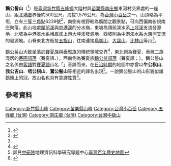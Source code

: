 {{noteTA|1=zh-hans:南庄;zh-hant:南庄|2=zh-hans:山岳;zh-hant:山岳}}
{{Infobox Mountain
|名稱 = 鵝公髻山
|照片 = Mt. Ergongji.jpg
|photo_size = 280px
|照片說明 = 由新竹[[北埔鄉|北埔]]所見的鵝公髻山（最高峰）與五指山（左側連稜）
|elevation_m = 1576
|elevation_ref = <ref name="nlsc">{{cite map|publisher=[[國土測繪中心|國土測繪中心]]|title=鵝公髻山|url=https://maps.nlsc.gov.tw/go/121.075569/24.609977|work=國土測繪圖資服務雲|accessdate=2022-06-04}}</ref>
|位置 = {{TWN}}[[新竹縣|新竹縣]][[五峰鄉_(台灣)|五峰鄉]]、[[苗栗縣|苗栗縣]][[南庄鄉_(台灣)|南庄鄉]]
|山脈 = [[加里山山脈|加里山山脈]]之[[樂山山脈|樂山山脈]]
|prominence_m = 198
|prominence_ref = <ref>{{cite map|title=Egongjishan|url=https://peakvisor.com/peak/egongji-shan.html|work=PeakVisor|publisher=Routes Software SRL|accessdate=2022-06-04}}</ref>
|coordinates = {{coord|24|36|35.8|N|121|04|32.6|E|type:mountain_region:TW|display=inline=title}}
|coordinates_ref = <ref name="nlsc"/>
|listing = [[台灣小百岳|台灣小百岳]]
|地形圖 = 
|類別 = 
|年齡 = [[中新世|中新世]]中期<ref name = "moeacgs">{{cite report|author=中央地質調查所|title=山崩與地滑地質敏感區劃定計畫書 L0013苗栗縣|publisher=經濟部|date=2015年12月|url=https://www.moeacgs.gov.tw/ReadFile/?p=Article&n=96f8da68ef064e80ac4ce61211b16fa1.pdf|language=zh-tw}}</ref>
|首次登頂 =
|easiest_route =隘蘭聯絡道路→山上人家森林農場內登山口（需門票）
|pushpin_map = Taiwan
|pushpin_map_caption = 鵝公髻山在臺灣的位置
}}

'''鵝公髻山'''（{{lang-xsy|ngangihaw}}<ref>{{cite web|url=https://e-dictionary.ilrdf.org.tw/xsy/terms/53393.htm|title=ngangihaw|author=原住民族語言研究發展基金會|work=原住民族語言線上詞典|access-date=2022-06-04}}</ref>）是[[臺灣|臺灣]][[新竹縣|新竹縣]][[五峰鄉_(台灣)|五峰鄉]]大隘村與[[苗栗縣|苗栗縣]][[南庄鄉_(台灣)|南庄鄉]]東河村交界處的一座山，距[[北埔鄉|北埔鄉]]界僅約500公尺，海拔1,576公尺，為[[台灣小百岳|台灣小百岳]]之一。山頂略為平坦，立有[[三角點#台灣的三角點|三等三角點]]6239號<ref name="OSM">{{OSM|n|5593624060|三等三角點 6239}}</ref>，南側有視野較為廣闊之觀景點，可向西偏南俯視南庄聚落。此山地處[[頭前溪|頭前溪]]與[[中港溪|中港溪]]的分水嶺，東坡為頭前溪水系[[上坪溪|上坪溪]]支流發源地，北坡為中港溪水系[[峨眉溪|峨眉溪]]上游[[大坪溪|大坪溪]]發源地，西坡則為中港溪水系[[大東河|大東河]]支流的發源地。山脊東北方銜接[[五指山_(新竹縣)|五指山]]，往南連接[[鳥嘴山|鳥嘴山]]、[[大窩山|大窩山]]、[[比林山|比林山]]等山<ref name="OSM"/>。

鵝公髻山大致坐落於[[賽夏族|賽夏族]]與[[泰雅族|泰雅族]]的傳統領域交界<ref>{{cite report|author=趙金山等人|date=2009年6月|title=賽夏族口述歷史研究工作計畫研究報告|publisher=雪霸國家公園管理處|pages=134 pp.|url=https://syuejian.spnp.gov.tw/Upload/ResultReport/賽夏族口述歷史研究計畫0_M.pdf|language=zh-tw}}</ref>，東北側為賽夏、泰雅二族混居的[[茅圃部落|茅圃部落]]（賽夏語、{{lang-tay|Singaw}}），西南側為賽夏族[[鵝公髻部落|鵝公髻部落]]（賽夏語：{{lang|xsy|Hororok}}）。鵝公髻山之名係由[[客語|客語]]對[[賽夏語|賽夏語]]山名「{{lang|xsy|ngangihaw}}」音譯而來，在[[臺灣日治時期|日治時期]]的地圖中亦曾以'''牛公棋山'''、'''我公吉山'''、'''唔公棋山'''、'''鵞公髻山'''等相近的譯名出現<ref>詳見[[中央研究院|中研院]]地理資訊科學研究專題中心[http://gissrv4.sinica.edu.tw/gis/twhgis/ 臺灣百年歷史地圖]</ref>。一說鵝公髻山的山形貌似雄鵝頭上的冠，故山名也具有意譯性質<ref>{{cite web|url=https://memory.culture.tw/Home/Detail?Id=311085&IndexCode=Culture_Place|title=鵝公髻部落（hororok）|work=國家文化記憶庫|publisher=文化部|access-date=2022-06-04|language=zh-tw}}</ref>。

==參考資料==
{{reflist}}
{{臺灣小百岳}}
[[Category:新竹縣山峰|Category:新竹縣山峰]]
[[Category:苗栗縣山峰|Category:苗栗縣山峰]]
[[Category:台灣小百岳|Category:台灣小百岳]]
[[Category:五峰鄉_(台灣)|Category:五峰鄉 (台灣)]]
[[Category:南庄鄉_(台灣)|Category:南庄鄉 (台灣)]]
[[Category:台灣中級山|Category:台灣中級山]]